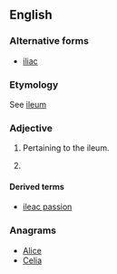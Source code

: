 ==English==

===Alternative forms===
* [[iliac]]

===Etymology===
See [[ileum]]

===Adjective===
{{en-adj|-}}

# {{context|anatomy|lang=en}} Pertaining to the ileum.
# {{context|rare|lang=en}} {{alternative spelling of|iliac|lang=en}}

====Derived terms====
* [[ileac passion]]

===Anagrams===
* [[Alice#English|Alice]]
* [[Celia#English|Celia]]